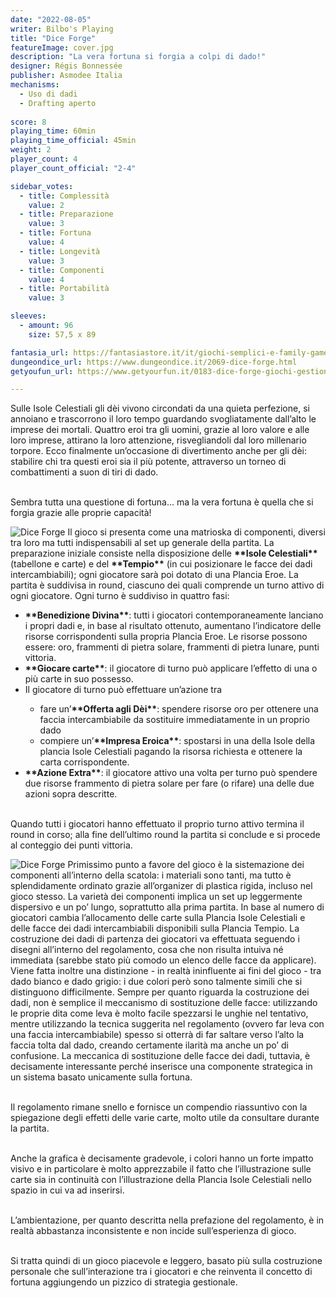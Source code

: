 ```yaml
---
date: "2022-08-05"
writer: Bilbo's Playing
title: "Dice Forge"
featureImage: cover.jpg
description: "La vera fortuna si forgia a colpi di dado!"
designer: Régis Bonnessée
publisher: Asmodee Italia
mechanisms:
  - Uso di dadi
  - Drafting aperto
 
score: 8
playing_time: 60min
playing_time_official: 45min
weight: 2
player_count: 4
player_count_official: "2-4"

sidebar_votes:
  - title: Complessità
    value: 2
  - title: Preparazione
    value: 3
  - title: Fortuna
    value: 4
  - title: Longevità
    value: 3
  - title: Componenti
    value: 4
  - title: Portabilità
    value: 3

sleeves:
  - amount: 96
    size: 57,5 x 89

fantasia_url: https://fantasiastore.it/it/giochi-semplici-e-family-games/232-dice-forge.html
dungeondice_url: https://www.dungeondice.it/2069-dice-forge.html
getyoufun_url: https://www.getyourfun.it/0183-dice-forge-giochi-gestionali.html

---
```


<Setting>
Sulle Isole Celestiali gli dèi vivono circondati da una quieta perfezione, si annoiano e trascorrono il loro tempo guardando svogliatamente dall’alto le imprese dei mortali. 
Quattro eroi tra gli uomini, grazie al loro valore e alle loro imprese, attirano la loro attenzione, risvegliandoli dal loro millenario torpore. Ecco finalmente un’occasione di divertimento anche per gli dèi: stabilire chi tra questi eroi sia il più potente, attraverso un torneo di combattimenti a suon di tiri di dado. 

<br/>Sembra tutta una questione di fortuna… ma la vera fortuna è quella che si forgia grazie alle proprie capacità!
</Setting>

<img src="./game1.jpg" alt="Dice Forge" />

<Rules>
Il gioco si presenta come una matrioska di componenti, diversi tra loro ma tutti indispensabili al set up generale della partita. La preparazione iniziale consiste nella disposizione delle <strong>**Isole Celestiali**</strong> (tabellone e carte) e del <strong>**Tempio**</strong>  (in cui posizionare le facce dei dadi intercambiabili); ogni giocatore sarà poi dotato di una Plancia Eroe.
La partita è suddivisa in round, ciascuno dei quali comprende un turno attivo di ogni giocatore. 
Ogni turno è suddiviso in quattro fasi:
<ul>
<li><strong>**Benedizione Divina**</strong>: tutti i giocatori contemporaneamente lanciano i propri dadi e, in base al risultato ottenuto, aumentano l’indicatore delle risorse corrispondenti sulla propria Plancia Eroe. Le risorse possono essere: oro, frammenti di pietra solare, frammenti di pietra lunare, punti vittoria.</li>
<li><strong>**Giocare carte**</strong>: il giocatore di turno può applicare l’effetto di una o più carte in suo possesso.</li>
<li>Il giocatore di turno può effettuare un’azione tra</li>
<ul><li>fare un’<strong>**Offerta agli Dèi**</strong>: spendere risorse oro per ottenere una faccia intercambiabile da sostituire immediatamente in un proprio dado</li>
<li>compiere un’<strong>**Impresa Eroica**</strong>: spostarsi in una della Isole della plancia Isole Celestiali pagando la risorsa richiesta e ottenere la carta corrispondente.</li>
</ul>
<li><strong>**Azione Extra**</strong>: il giocatore attivo una volta per turno può spendere due risorse frammento di pietra solare per fare (o rifare) una delle due azioni sopra descritte.</li>
</ul>

<br/>Quando tutti i giocatori hanno effettuato il proprio turno attivo termina il round in corso; alla fine dell’ultimo round la partita si conclude e si procede al conteggio dei punti vittoria.
</Rules>

<img src="./game2.jpg" alt="Dice Forge" />


<Feedback>
Primissimo punto a favore del gioco è la sistemazione dei componenti all’interno della scatola: i materiali sono tanti, ma tutto è splendidamente ordinato grazie all’organizer di plastica rigida, incluso nel gioco stesso. 
La varietà dei componenti implica un set up leggermente dispersivo e un po’ lungo, soprattutto alla prima partita. In base al numero di giocatori cambia l’allocamento delle carte sulla Plancia Isole Celestiali e delle facce dei dadi intercambiabili disponibili sulla Plancia Tempio. 
La costruzione dei dadi di partenza dei giocatori va effettuata seguendo i disegni all’interno del regolamento, cosa che non risulta intuiva né immediata (sarebbe stato più comodo un elenco delle facce da applicare). Viene fatta inoltre una distinzione - in realtà ininfluente ai fini del gioco - tra dado bianco e dado grigio: i due colori però sono talmente simili che si distinguono difficilmente. 
Sempre per quanto riguarda la costruzione dei dadi, non è semplice il meccanismo di sostituzione delle facce: utilizzando le proprie dita come leva è molto facile spezzarsi le unghie nel tentativo, mentre utilizzando la tecnica suggerita nel regolamento (ovvero far leva con una faccia intercambiabile) spesso si otterrà di far saltare verso l’alto la faccia tolta dal dado, creando certamente ilarità ma anche un po’ di confusione. 
La meccanica di sostituzione delle facce dei dadi, tuttavia, è decisamente interessante perché inserisce una componente strategica in un sistema basato unicamente sulla fortuna. 

<br/>Il regolamento rimane snello e fornisce un compendio riassuntivo con la spiegazione degli effetti delle varie carte, molto utile da consultare durante la partita. 

<br/>Anche la grafica è decisamente gradevole, i colori hanno un forte impatto visivo e in particolare è molto apprezzabile il fatto che l’illustrazione sulle carte sia in continuità con l’illustrazione della Plancia Isole Celestiali nello spazio in cui va ad inserirsi. 

<br/>L’ambientazione, per quanto descritta nella prefazione del regolamento, è in realtà abbastanza inconsistente e non incide sull’esperienza di gioco. 

<br/>Si tratta quindi di un gioco piacevole e leggero, basato più sulla costruzione personale che sull’interazione tra i giocatori e che reinventa il concetto di fortuna aggiungendo un pizzico di strategia gestionale.
</Feedback>




